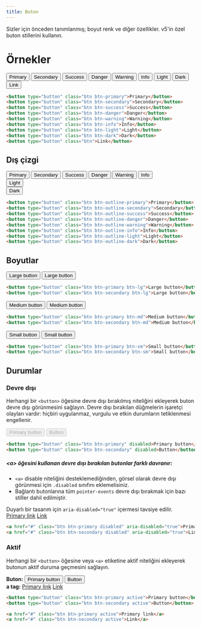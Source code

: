```yaml
---
title: Buton
---
```


Sizler için önceden tanımlanmış; boyut renk ve diğer özellikler. 
v5'in özel buton stillerini kullanın.

# Örnekler

<div class="px-0 mb-1 border bdr-2 table-responsive">
  <div class="row ml-0 mr-0 p-2 w-100 justify-content-between v5-example-utilities-buttons">
    <button type="button" class="btn btn-primary my-1">Primary</button>
    <button type="button" class="btn btn-secondary my-1">Secondary</button>
    <button type="button" class="btn btn-success my-1">Success</button>
    <button type="button" class="btn btn-danger my-1">Danger</button>
    <button type="button" class="btn btn-warning text-black my-1">Warning</button>
    <button type="button" class="btn btn-info text-black my-1">Info</button>
    <button type="button" class="btn btn-light my-1">Light</button>
    <button type="button" class="btn btn-dark my-1">Dark</button>
    <button type="button" class="btn my-1">Link</button>
  </div>
</div>

```html
<button type="button" class="btn btn-primary">Primary</button>
<button type="button" class="btn btn-secondary">Secondary</button>
<button type="button" class="btn btn-success">Success</button>
<button type="button" class="btn btn-danger">Danger</button>
<button type="button" class="btn btn-warning">Warning</button>
<button type="button" class="btn btn-info">Info</button>
<button type="button" class="btn btn-light">Light</button>
<button type="button" class="btn btn-dark">Dark</button>
<button type="button" class="btn">Link</button>
```

## Dış çizgi

<div class="px-0 mb-1 border bg-light bdr-2 table-responsive">
  <div class="row m-0 p-2 w-100 justify-content-between v5-example-utilities-buttons">
    <button type="button" class="btn btn-outline-primary">Primary</button>
    <button type="button" class="btn btn-outline-secondary">Secondary</button>
    <button type="button" class="btn btn-outline-success">Success</button>
    <button type="button" class="btn btn-outline-danger">Danger</button>
    <button type="button" class="btn btn-outline-warning">Warning</button>
    <button type="button" class="btn btn-outline-info">Info</button>
    <div class="bg-dark p-1 mt-n1 mb-n1 d-flex align-items-center">
      <button type="button" class="btn btn-outline-light">Light</button>
    </div>
    <button type="button" class="btn btn-outline-dark">Dark</button>
  </div>
</div>

```html
<button type="button" class="btn btn-outline-primary">Primary</button>
<button type="button" class="btn btn-outline-secondary">Secondary</button>
<button type="button" class="btn btn-outline-success">Success</button>
<button type="button" class="btn btn-outline-danger">Danger</button>
<button type="button" class="btn btn-outline-warning">Warning</button>
<button type="button" class="btn btn-outline-info">Info</button>
<button type="button" class="btn btn-outline-light">Light</button>
<button type="button" class="btn btn-outline-dark">Dark</button>
```

## Boyutlar

<div class="px-0 mb-1 border bg-light bdr-2">
  <div class="row m-0 p-2 w-100">
    <button type="button" class="btn btn-primary btn-lg">Large button</button>
    <button type="button" class="btn btn-secondary btn-lg ml-1">Large button</button>
  </div>
</div>

```html
<button type="button" class="btn btn-primary btn-lg">Large button</button>
<button type="button" class="btn btn-secondary btn-lg">Large button</button>
```

<div class="px-0 mb-1 border bg-light bdr-2">
  <div class="row m-0 p-2 w-100">
    <button type="button" class="btn btn-primary btn-md">Medium button</button>
    <button type="button" class="btn btn-secondary btn-md ml-1">Medium button</button>
  </div>
</div>

```html
<button type="button" class="btn btn-primary btn-md">Medium button</button>
<button type="button" class="btn btn-secondary btn-md">Medium button</button>
```

<div class="px-0 mb-1 border bg-light bdr-2">
  <div class="row m-0 p-2 w-100">
    <button type="button" class="btn btn-primary btn-sm">Small button</button>
    <button type="button" class="btn btn-secondary btn-sm ml-1">Small button</button>
  </div>
</div>

```html
<button type="button" class="btn btn-primary btn-sm">Small button</button>
<button type="button" class="btn btn-secondary btn-sm">Small button</button>
```

## Durumlar

### Devre dışı 

Herhangi bir <code>&lt;button&gt;</code> öğesine devre dışı bırakılmış niteliğini ekleyerek 
buton devre dışı görünmesini sağlayın. Devre dışı bırakılan düğmelerin işaretçi olayları vardır: 
hiçbiri uygulanmaz, vurgulu ve etkin durumların tetiklenmesi engellenir. 

<div class="px-0 mb-1 border bg-light bdr-2">
  <div class="row m-0 p-2 w-100">
    <button type="button" class="btn btn-primary" disabled>Primary button</button>
    <button type="button" class="btn btn-secondary ml-1" disabled>Button</button>
  </div>
</div>

```html
<button type="button" class="btn btn-primary" disabled>Primary button</button>
<button type="button" class="btn btn-secondary" disabled>Button</button>
```

##### &lt;a&gt; öğesini kullanan devre dışı bırakılan butonlar farklı davranır:
* <code>&lt;a&gt;</code> disable niteliğini desteklemediğinden, görsel olarak devre dışı görünmesi için <code>.disabled</code> sınıfını eklemelisiniz.
* Bağlantı butonlarına tüm <code>pointer-events</code> devre dışı bırakmak için bazı stiller dahil edilmiştir.

<div class="v5-example-alert-info text-black">
  Duyarlı bir tasarım için <code>aria-disabled="true"</code> içermesi tavsiye edilir.
</div>

<div class="px-0 mb-1 border bg-light bdr-2 mt-3">
  <div class="row m-0 p-2 w-100">
    <a href="#" class="btn btn-primary disabled" aria-disabled="true">Primary link</a>
    <a href="#" class="btn btn-secondary disabled ml-1" aria-disabled="true">Link</a>
  </div>
</div>

```html
<a href="#" class="btn btn-primary disabled" aria-disabled="true">Primary link</a>
<a href="#" class="btn btn-secondary disabled" aria-disabled="true">Link</a>
```

### Aktif

Herhangi bir <code>&lt;button&gt;</code> öğesine veya <code>&lt;a&gt;</code> etiketine 
aktif niteliğini ekleyerek butonun aktif duruma geçmesini sağlayın. 

<div class="px-0 mb-1 border bg-light bdr-2">
  <div class="row m-0 p-2 w-100 justify-content-evenly">
    <div class="my-1">
      <strong>Buton:</strong>
      <button type="button" class="btn btn-primary active ml-1">Primary button</button>
      <button type="button" class="btn btn-secondary active ml-1">Button</button>
    </div>
    <div class="my-1">
      <strong>a tag:</strong>
      <a href="#" class="btn btn-primary active ml-1">Primary link</a>
      <a href="#" class="btn btn-secondary active ml-1">Link</a>
    </div>
  </div>
</div>

```html
<button type="button" class="btn btn-primary active">Primary button</button>
<button type="button" class="btn btn-secondary active">Button</button>

<a href="#" class="btn btn-primary active">Primary link</a>
<a href="#" class="btn btn-secondary active">Link</a>
```
